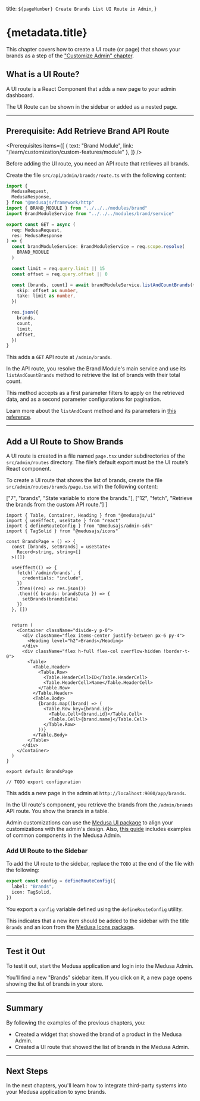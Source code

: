 
  title: `${pageNumber} Create Brands List UI Route in Admin`,
}

# {metadata.title}

<Note title="Example Chapter">

This chapter covers how to create a UI route (or page) that shows your brands as a step of the ["Customize Admin" chapter](../page.mdx).

</Note>

## What is a UI Route?

A UI route is a React Component that adds a new page to your admin dashboard.

The UI Route can be shown in the sidebar or added as a nested page.

---

## Prerequisite: Add Retrieve Brand API Route

<Prerequisites
  items={[
    {
      text: "Brand Module",
      link: "/learn/customization/custom-features/module"
    },
  ]}
/>

Before adding the UI route, you need an API route that retrieves all brands.

Create the file `src/api/admin/brands/route.ts` with the following content:

```ts title="src/api/admin/brands/route.ts" collapsibleLines="1-7" expandMoreButton="Show Imports"
import {
  MedusaRequest,
  MedusaResponse,
} from "@medusajs/framework/http"
import { BRAND_MODULE } from "../../../modules/brand"
import BrandModuleService from "../../../modules/brand/service"

export const GET = async (
  req: MedusaRequest,
  res: MedusaResponse
) => {
  const brandModuleService: BrandModuleService = req.scope.resolve(
    BRAND_MODULE
  )

  const limit = req.query.limit || 15
  const offset = req.query.offset || 0

  const [brands, count] = await brandModuleService.listAndCountBrands({}, {
    skip: offset as number,
    take: limit as number,
  })

  res.json({
    brands,
    count,
    limit,
    offset,
  })
}
```

This adds a `GET` API route at `/admin/brands`.

In the API route, you resolve the Brand Module's main service and use its `listAndCountBrands` method to retrieve the list of brands with their total count.

This method accepts as a first parameter filters to apply on the retrieved data, and as a second parameter configurations for pagination. 

<Note>

Learn more about the `listAndCount` method and its parameters in [this reference](!resources!/service-factory-reference/methods/listAndCount).

</Note>

---

## Add a UI Route to Show Brands

A UI route is created in a file named `page.tsx` under subdirectories of the `src/admin/routes` directory. The file’s default export must be the UI route’s React component.

To create a UI route that shows the list of brands, create the file `src/admin/routes/brands/page.tsx` with the following content:

  ["7", "brands", "State variable to store the brands."],
  ["12", "fetch", "Retrieve the brands from the custom API route."]
]

```tsx title="src/admin/routes/brands/page.tsx" highlights={uiRouteHighlights}
import { Table, Container, Heading } from "@medusajs/ui"
import { useEffect, useState } from "react"
import { defineRouteConfig } from "@medusajs/admin-sdk"
import { TagSolid } from "@medusajs/icons"

const BrandsPage = () => {
  const [brands, setBrands] = useState<
    Record<string, string>[]
  >([])
  
  useEffect(() => {
    fetch(`/admin/brands`, {
      credentials: "include",
    })
    .then((res) => res.json())
    .then(({ brands: brandsData }) => {
      setBrands(brandsData)
    })
  }, [])


  return (
    <Container className="divide-y p-0">
      <div className="flex items-center justify-between px-6 py-4">
        <Heading level="h2">Brands</Heading>
      </div>
      <div className="flex h-full flex-col overflow-hidden !border-t-0">
        <Table>
          <Table.Header>
            <Table.Row>
              <Table.HeaderCell>ID</Table.HeaderCell>
              <Table.HeaderCell>Name</Table.HeaderCell>
            </Table.Row>
          </Table.Header>
          <Table.Body>
            {brands.map((brand) => (
              <Table.Row key={brand.id}>
                <Table.Cell>{brand.id}</Table.Cell>
                <Table.Cell>{brand.name}</Table.Cell>
              </Table.Row>
            ))}
          </Table.Body>
        </Table>
      </div>
    </Container>
  )
}

export default BrandsPage

// TODO export configuration
```

This adds a new page in the admin at `http://localhost:9000/app/brands`.

In the UI route's component, you retrieve the brands from the `/admin/brands` API route. You show the brands in a table.

<Note>

Admin customizations can use the [Medusa UI package](!ui!) to align your customizations with the admin's design. Also, [this guide](!resources!/admin-components) includes examples of common components in the Medusa Admin.

</Note>

### Add UI Route to the Sidebar

To add the UI route to the sidebar, replace the `TODO` at the end of the file with the following:

```ts title="src/admin/routes/brands/page.tsx"
export const config = defineRouteConfig({
  label: "Brands",
  icon: TagSolid,
})
```

You export a `config` variable defined using the `defineRouteConfig` utility.

This indicates that a new item should be added to the sidebar with the title `Brands` and an icon from the [Medusa Icons package](!ui!/icons/overview).

---

## Test it Out

To test it out, start the Medusa application and login into the Medusa Admin.

You'll find a new "Brands" sidebar item. If you click on it, a new page opens showing the list of brands in your store.

---

## Summary

By following the examples of the previous chapters, you:

- Created a widget that showed the brand of a product in the Medusa Admin.
- Created a UI route that showed the list of brands in the Medusa Admin.

---

## Next Steps

In the next chapters, you'll learn how to integrate third-party systems into your Medusa application to sync brands.
